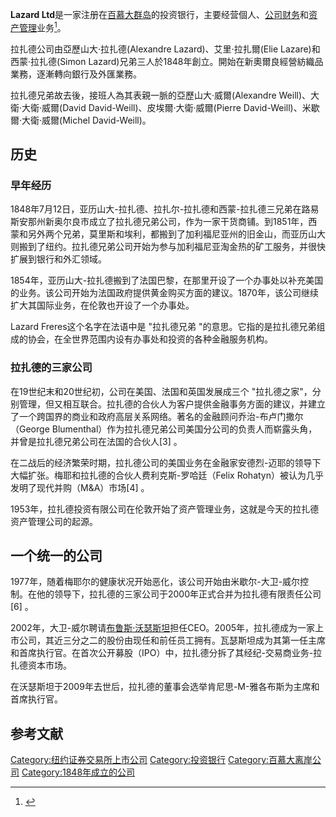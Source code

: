 {{Infobox company
| name            = Lazard Ltd.
| logo            = Lazard wordmark.svg
| logo_size       = 250
| type            = [[上市公司|上市公司]]
| traded_as       = {{NYSE|LAZ}}（A股）<br/>[[Russell_1000_Index|Russell 1000 Component]]
| founder         = Alexandre Lazard<br/>Lazare Lazard<br/>Simon Lazard
| key_people      = Kenneth M. Jacobs<br/>{{small|（董事長兼CEO）}}
| industry        = [[金融服務|金融服務]]
| products        = [[投資銀行|投資銀行]]、投資管理
| revenue         = {{increase}} [[US$|US$]] 26.5億（2017）
| net_income      = {{increase}} US$ 5.01億（2017）
| aum             = {{increase}} US$ 2.49億（2017）

| num_employees   = 2,843（2017）

| homepage        = {{URL|http://www.lazard.com}}
| foundation      = {{start date and age|1848}}<br/>美國[[路易斯安那州|路易斯安那州]][[新奧爾良|新奧爾良]]
| location        = 百慕大[[哈密尔顿_(百慕大)|哈密尔顿]]<br/>美國紐約[[洛克菲勒廣場30號|洛克菲勒廣場30號]]（運營）
}}

'''Lazard Ltd'''是一家注册在[[百慕大群岛|百慕大群岛]]的投资银行，主要经营個人、[[公司财务|公司财务]]和[[资产管理|资产管理]]业务<ref>{{cite web |url=http://investor.shareholder.com/lazard/secfiling.cfm?filingID=1193125-16-478554&CIK=1326141 |title=Lazard Ltd Form 10-K - Annual Report |date=February 25, 2016 |publisher=Nasdaq OMX investor |accessdate=2018-11-27 |archive-date=2017-07-02 |archive-url=https://web.archive.org/web/20170702213931/http://investor.shareholder.com/lazard/secfiling.cfm?filingID=1193125-16-478554&CIK=1326141 |dead-url=no }}</ref>。

拉扎德公司由亞歷山大·拉扎德(Alexandre Lazard)、艾里·拉扎爾(Elie Lazare)和西蒙·拉扎德(Simon Lazard)兄弟三人於1848年創立。開始在新奧爾良經營紡織品業務，逐漸轉向銀行及外匯業務。

拉扎德兄弟故去後，接班人為其表親一脈的亞歷山大·威爾(Alexandre Weill)、大衛·大衛·威爾(David David-Weill)、皮埃爾·大衛·威爾(Pierre David-Weill)、米歇爾·大衛·威爾(Michel David-Weill)。

==历史==
===早年经历===
1848年7月12日，亚历山大-拉扎德、拉扎尔-拉扎德和西蒙-拉扎德三兄弟在路易斯安那州新奥尔良市成立了拉扎德兄弟公司，作为一家干货商铺。到1851年，西蒙和另外两个兄弟，莫里斯和埃利，都搬到了加利福尼亚州的旧金山，而亚历山大则搬到了纽约。拉扎德兄弟公司开始为参与加利福尼亚淘金热的矿工服务，并很快扩展到银行和外汇领域。

1854年，亚历山大-拉扎德搬到了法国巴黎，在那里开设了一个办事处以补充美国的业务。该公司开始为法国政府提供黄金购买方面的建议。1870年，该公司继续扩大其国际业务，在伦敦也开设了一个办事处。

Lazard Freres这个名字在法语中是 "拉扎德兄弟 "的意思。它指的是拉扎德兄弟组成的协会，在全世界范围内设有办事处和投资的各种金融服务机构。

===拉扎德的三家公司===
在19世纪末和20世纪初，公司在美国、法国和英国发展成三个 "拉扎德之家"，分别管理，但又相互联合。拉扎德的合伙人为客户提供金融事务方面的建议，并建立了一个跨国界的商业和政府高层关系网络。著名的金融顾问乔治-布卢门撒尔（George Blumenthal）作为拉扎德兄弟公司美国分公司的负责人而崭露头角，并曾是拉扎德兄弟公司在法国的合伙人[3] 。

在二战后的经济繁荣时期，拉扎德公司的美国业务在金融家安德烈-迈耶的领导下大幅扩张。梅耶和拉扎德的合伙人费利克斯-罗哈廷（Felix Rohatyn）被认为几乎发明了现代并购（M&A）市场[4] 。

1953年，拉扎德投资有限公司在伦敦开始了资产管理业务，这就是今天的拉扎德资产管理公司的起源。

==一个统一的公司==
1977年，随着梅耶尔的健康状况开始恶化，该公司开始由米歇尔-大卫-威尔控制。在他的领导下，拉扎德的三家公司于2000年正式合并为拉扎德有限责任公司[6] 。

2002年，大卫-威尔聘请[[布鲁斯·沃瑟斯坦|布鲁斯·沃瑟斯坦]]担任CEO。2005年，拉扎德成为一家上市公司，其近三分之二的股份由现任和前任员工拥有。瓦瑟斯坦成为其第一任主席和首席执行官。在首次公开募股（IPO）中，拉扎德分拆了其经纪-交易商业务-拉扎德资本市场。

在沃瑟斯坦于2009年去世后，拉扎德的董事会选举肯尼思-M-雅各布斯为主席和首席执行官。

==参考文献==
{{reflist}}

{{主要投资银行}}

[[Category:纽约证券交易所上市公司|Category:纽约证券交易所上市公司]]
[[Category:投资银行|Category:投资银行]]
[[Category:百慕大离岸公司|Category:百慕大离岸公司]]
[[Category:1848年成立的公司|Category:1848年成立的公司]]